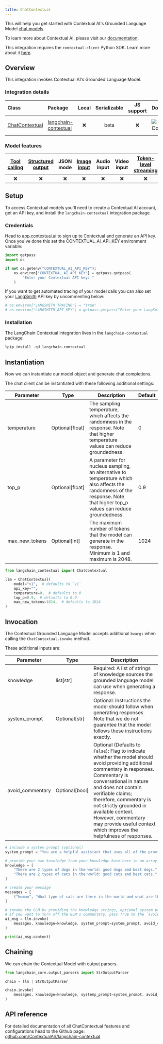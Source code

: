 ```yaml
---
title: ChatContextual
---
```


This will help you get started with Contextual AI's Grounded Language Model [chat models](/oss/langchain/models/).

To learn more about Contextual AI, please visit our [documentation](https://docs.contextual.ai/).

This integration requires the `contextual-client` Python SDK. Learn more about it [here](https://github.com/ContextualAI/contextual-client-python).

## Overview

This integration invokes Contextual AI's Grounded Language Model.

### Integration details

| Class | Package | Local | Serializable | JS support | Downloads | Version |
| :--- | :--- | :---: | :---: |  :---: | :---: | :---: |
| [ChatContextual](https://github.com/ContextualAI//langchain-contextual) | [langchain-contextual](https://pypi.org/project/langchain-contextual/) | ❌ | beta | ❌ | ![PyPI - Downloads](https://img.shields.io/pypi/dm/langchain-contextual?style=flat-square&label=%20) | ![PyPI - Version](https://img.shields.io/pypi/v/langchain-contextual?style=flat-square&label=%20) |

### Model features

| [Tool calling](/oss/langchain/tools) | [Structured output](/oss/langchain/structured-output) | JSON mode | [Image input](/oss/how-to/multimodal_inputs/) | Audio input | Video input | [Token-level streaming](/oss/langchain/streaming/) | Native async | [Token usage](/oss/how-to/chat_token_usage_tracking/) | [Logprobs](/oss/how-to/logprobs/) |
| :---: | :---: | :---: | :---: |  :---: | :---: | :---: | :---: | :---: | :---: |
| ❌ | ❌ | ❌ | ❌ | ❌ | ❌ | ❌ | ❌ | ❌ | ❌ |

## Setup

To access Contextual models you'll need to create a Contextual AI account, get an API key, and install the `langchain-contextual` integration package.

### Credentials

Head to [app.contextual.ai](https://app.contextual.ai) to sign up to Contextual and generate an API key. Once you've done this set the CONTEXTUAL_AI_API_KEY environment variable:

```python
import getpass
import os

if not os.getenv("CONTEXTUAL_AI_API_KEY"):
    os.environ["CONTEXTUAL_AI_API_KEY"] = getpass.getpass(
        "Enter your Contextual API key: "
    )
```

If you want to get automated tracing of your model calls you can also set your [LangSmith](https://docs.smith.langchain.com/) API key by uncommenting below:

```python
# os.environ["LANGSMITH_TRACING"] = "true"
# os.environ["LANGSMITH_API_KEY"] = getpass.getpass("Enter your LangSmith API key: ")
```

### Installation

The LangChain Contextual integration lives in the `langchain-contextual` package:

```python
%pip install -qU langchain-contextual
```

## Instantiation

Now we can instantiate our model object and generate chat completions.

The chat client can be instantiated with these following additional settings:

| Parameter | Type | Description | Default |
|-----------|------|-------------|---------|
| temperature | Optional[float] | The sampling temperature, which affects the randomness in the response. Note that higher temperature values can reduce groundedness. | 0 |
| top_p | Optional[float] | A parameter for nucleus sampling, an alternative to temperature which also affects the randomness of the response. Note that higher top_p values can reduce groundedness. | 0.9 |
| max_new_tokens | Optional[int] | The maximum number of tokens that the model can generate in the response. Minimum is 1 and maximum is 2048. | 1024 |

```python
from langchain_contextual import ChatContextual

llm = ChatContextual(
    model="v1",  # defaults to `v1`
    api_key="",
    temperature=0,  # defaults to 0
    top_p=0.9,  # defaults to 0.9
    max_new_tokens=1024,  # defaults to 1024
)
```

## Invocation

The Contextual Grounded Language Model accepts additional `kwargs` when calling the `ChatContextual.invoke` method.

These additional inputs are:

| Parameter | Type | Description |
|-----------|------|-------------|
| knowledge | list[str] | Required: A list of strings of knowledge sources the grounded language model can use when generating a response. |
| system_prompt | Optional[str] | Optional: Instructions the model should follow when generating responses. Note that we do not guarantee that the model follows these instructions exactly. |
| avoid_commentary | Optional[bool] | Optional (Defaults to `False`): Flag to indicate whether the model should avoid providing additional commentary in responses. Commentary is conversational in nature and does not contain verifiable claims; therefore, commentary is not strictly grounded in available context. However, commentary may provide useful context which improves the helpfulness of responses. |

```python
# include a system prompt (optional)
system_prompt = "You are a helpful assistant that uses all of the provided knowledge to answer the user's query to the best of your ability."

# provide your own knowledge from your knowledge-base here in an array of string
knowledge = [
    "There are 2 types of dogs in the world: good dogs and best dogs.",
    "There are 2 types of cats in the world: good cats and best cats.",
]

# create your message
messages = [
    ("human", "What type of cats are there in the world and what are the types?"),
]

# invoke the GLM by providing the knowledge strings, optional system prompt
# if you want to turn off the GLM's commentary, pass True to the `avoid_commentary` argument
ai_msg = llm.invoke(
    messages, knowledge=knowledge, system_prompt=system_prompt, avoid_commentary=True
)

print(ai_msg.content)
```

## Chaining

We can chain the Contextual Model with output parsers.

```python
from langchain_core.output_parsers import StrOutputParser

chain = llm | StrOutputParser

chain.invoke(
    messages, knowledge=knowledge, systemp_prompt=system_prompt, avoid_commentary=True
)
```

## API reference

For detailed documentation of all ChatContextual features and configurations head to the Github page: [github.com/ContextualAI//langchain-contextual](https://github.com/ContextualAI//langchain-contextual)
